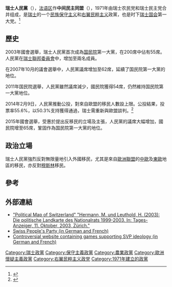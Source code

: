 {{Infobox Political Party 
|colorcode          = {{Party meta/color/Swiss People's Party}}
|name               = 瑞士人民黨  
|logo               = SVP UDC.svg
|native_name        = {{plainlist|
* Schweizerische Volkspartei（[[德語|德語]]）
* Union Démocratique du Centre（[[法語|法語]]）
* Unione Democratica di Centro（[[義大利語|義大利語]]）
  }}
|abbreviation       = {{plainlist|
* SVP（德語）
* UDC（法語、義大利語）
  }}
|president          = {{tsl|en|Albert Rösti||阿尔伯特·罗思提}}
|leader2_title      = 聯邦委員會成員
|leader2_name       = {{plainlist|
* [[於利·毛雷爾|於利·毛雷爾]]
* [[蓋伊·帕爾莫蘭|蓋伊·帕爾莫蘭]] 
  }}
|foundation         = 1971年9月22日
|merger             = [[农民、商人和独立人士党|农民、商人和独立人士党]]<br>[[社会-政治团体|社会-政治团体]]
|headquarters       = [[伯尔尼|伯尔尼]]
|position           = [[右翼|右翼]]至[[极右翼|极右翼]]
|ideology           = {{plainlist|
*[[瑞士民族主义|瑞士民族主义]]
*[[民族保守主義|民族保守主義]]
*[[极端民族主义|极端民族主义]]
*[[社会保守主义|社会保守主义]]
*[[右翼民粹主义|右翼民粹主义]]
*[[经济自由主义|经济自由主义]]
*[[农业主义|农业主义]]
*[[反移民|反移民]]
*[[孤立主义|孤立主义]]
*[[反伊斯兰|反伊斯兰]]
*[[歐洲懷疑主義|歐洲懷疑主義]]
  }}
|european           = 無
|international      = 無
|colours            = {{colorbox|{{Party meta/color/Swiss People's Party}}}} 深綠色 
|website            = [http://www.svp.ch/ www.svp.ch]
|seats1_title       = [[瑞士聯邦委員會|聯邦委員會]]
|seats1             = {{Infobox political party/seats|2|7|hex={{Party meta/color/Swiss People's Party}}}}
|seats2_title       = [[国民院_(瑞士)|国民院]]
|seats2             = {{Infobox political party/seats|53|200|hex={{Party meta/color/Swiss People's Party}}}}
|seats3_title       = [[联邦院_(瑞士)|联邦院]]
|seats3             = {{Infobox political party/seats|6|46|hex={{Party meta/color/Swiss People's Party}}}}
|seats4_title       = [[瑞士行政区划|州議會]]
|seats4             = {{Infobox political party/seats|590|2609|hex={{Party meta/color/Swiss People's Party}}}}
|country            = 瑞士
}}
'''瑞士人民黨'''（{{Lang-de|Schweizerische Volkspartei, SVP}}），[[瑞士法语区|法语区]]作'''中间民主同盟'''（{{Lang-fr|Union démocratique du centre, UDC}}），1971年由瑞士农民党和瑞士民主党合并组成，是[[瑞士|瑞士]]的一个[[民族保守主义|民族保守主义]]和[[右翼民粹主义|右翼民粹主义]]政黨，也是时下[[瑞士国会|瑞士国会]]第一大党。<ref>{{Cite web|title=瑞士国家概况|url=http://ch.china-embassy.org/chn/zl/t1645773.htm|accessdate=|author=|date=2019-03-15|format=|publisher=中华人民共和国驻瑞士联邦大使馆|language=zh-hans|archive-date=2020-07-29|archive-url=https://web.archive.org/web/20200729111524/http://ch.china-embassy.org/chn/zl/t1645773.htm|dead-url=no}}</ref>

== 歷史 ==
2003年國會選舉，瑞士人民黨首次成為[[国民院_(瑞士)|国民院]]第一大黨，在200席中佔有55席。人民黨在[[瑞士聯邦委員會|瑞士聯邦委員會]]中，增加至兩名成員。

在2007年10月的議會選舉中，人民黨議席增加至62席，延續了国民院第一大黨的地位。

2011年国民院選舉，人民黨雖然議席減少，國民院獲得54席，仍然維持国民院第一大黨地位。

2014年2月9日，人民黨推動公投，對來自歐盟的移民人數設上限。公投結果，投票率55.6%，以50.3%支持獲得通過，瑞士需重新與歐盟談判。<ref>{{Cite news |url=http://orientaldaily.on.cc/cnt/china_world/20140211/00192_001.html |title=人民黨公投告捷 瑞士恐自毀長城 |date=2014-02-11 |publisher=[[東方日報_(香港)|東方日報]] |location=香港 |accessdate=2016-05-26 |archive-date=2020-07-29 |archive-url=https://web.archive.org/web/20200729111528/https://orientaldaily.on.cc/cnt/china_world/20140211/00192_001.html |dead-url=no }}</ref>

2015年國會選舉，受惠於提出反移民的立場及主張，人民黨的議席大幅增加，國民院增至65席，鞏固作為国民院第一大黨的地位。

== 政治立場 ==
瑞士人民黨強烈反對無限量地引入外國移民，尤其是來自[[歐洲聯盟|歐洲聯盟]]的[[中歐|中歐]]及[[東歐|東歐]]地區的移民，亦反對[[穆斯林|穆斯林]]移民。

== 參考 ==
{{reflist}}

== 外部連結 ==
*[https://web.archive.org/web/20071025173858/http://sotomo.geo.unizh.ch/papers/parlaKarte.99-03.pdf "Political Map of Switzerland" "Hermann, M. und Leuthold, H. (2003): Die politische Landkarte des Nationalrats 1999-2003. In: Tages-Anzeiger, 11. Oktober, 2003, Zürich."]
*[http://www.svp.ch Swiss People's Party (in German and French)] {{Wayback|url=http://www.svp.ch/ |date=20170929213224 }}
*[http://www.zottel-game.ch Controversial website containing games supporting SVP ideology (in German and French)] {{Wayback|url=http://www.zottel-game.ch/ |date=20210211065142 }}

{{瑞士政黨}}

{{Authority control}}
[[Category:瑞士政黨|Category:瑞士政黨]]
[[Category:保守主義政黨|Category:保守主義政黨]]
[[Category:農業政黨|Category:農業政黨]]
[[Category:歐洲懷疑主義政黨|Category:歐洲懷疑主義政黨]]
[[Category:右翼民粹主义政党|Category:右翼民粹主义政党]]
[[Category:1971年建立的政黨|Category:1971年建立的政黨]]